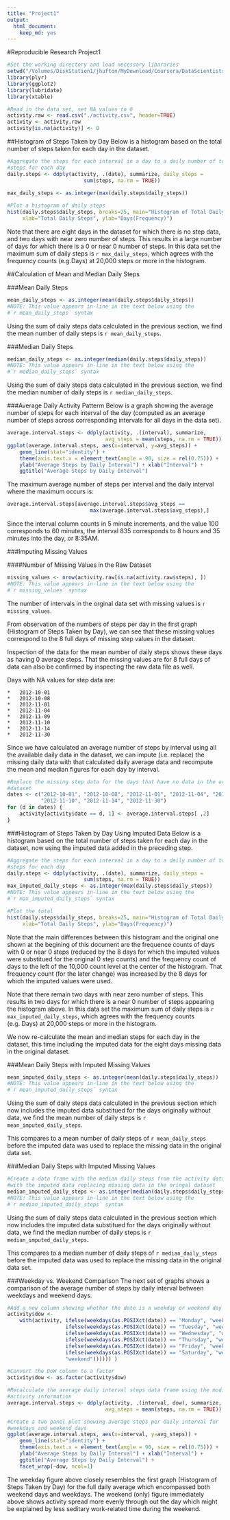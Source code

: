 ```yaml
---
title: "Project1"
output:
  html_document:
    keep_md: yes
---
```


#Reproducible Research Project1

```r
#Set the working directory and load necessary libararies
setwd("/Volumes/DiskStation1/jhufton/MyDownload/Coursera/DataScientistsToolbox/ReproducableResearch/CourseProject1/RepData_PeerAssessment1")
library(plyr)
library(ggplot2)
library(lubridate)
library(xtable)

#Read in the data set, set NA values to 0
activity.raw <- read.csv("./activity.csv", header=TRUE)
activity <- activity.raw
activity[is.na(activity)] <- 0
```

##Histogram of Steps Taken by Day
Below is a histogram based on the total number of steps taken for each day in the 
dataset.  

```r
#Aggregate the steps for each interval in a day to a daily number of total 
#steps for each day
daily.steps <- ddply(activity, .(date), summarize, daily_steps = 
                         sum(steps, na.rm = TRUE))
                         
max_daily_steps <- as.integer(max(daily.steps$daily_steps))

#Plot a histogram of daily steps
hist(daily.steps$daily_steps, breaks=25, main="Histogram of Total Daily Steps", 
     xlab="Total Daily Steps", ylab="Days(Frequency)")
```

Note that there are eight days in the dataset for which there is no
step data, and two days with near zero number of steps.  This results in a large 
number of days for which there is a 0 or near 0 number of steps.  In this data 
set the maximum sum of daily steps is `r max_daily_steps`, which 
agrees with the frequency counts (e.g.Days) at 20,000 steps or more in the histogram.

##Calculation of Mean and Median Daily Steps

###Mean Daily Steps

```r
mean_daily_steps <- as.integer(mean(daily.steps$daily_steps))
#NOTE: This value appears in-line in the text below using the 
#`r mean_daily_steps` syntax
```
Using the sum of daily steps data calculated in the previous section, we find the
mean number of daily steps is `r mean_daily_steps`.

###Median Daily Steps

```r
median_daily_steps <- as.integer(median(daily.steps$daily_steps))
#NOTE: This value appears in-line in the text below using the 
#`r median_daily_steps` syntax
```
Using the sum of daily steps data calculated in the previous section, we find the
median number of daily steps is `r median_daily_steps`.

###Average Daily Activity Patterm
Below is a graph showing the average number of steps for each interval of the day 
(computed as an average number of steps across corresponding intervals for all
days in the data set).

```r
average.interval.steps <- ddply(activity, .(interval), summarize, 
                                avg_steps = mean(steps, na.rm = TRUE))
ggplot(average.interval.steps, aes(x=interval, y=avg_steps)) + 
    geom_line(stat="identity") + 
    theme(axis.text.x = element_text(angle = 90, size = rel(0.75))) + 
    ylab("Average Steps by Daily Interval") + xlab("Interval") +
    ggtitle("Average Steps by Daily Interval")
```

The maximum average number of steps per interval and the daily interval where 
the maximum occurs is:

```r
average.interval.steps[average.interval.steps$avg_steps == 
                           max(average.interval.steps$avg_steps),]

```

Since the interval column counts in 5 minute increments, and the value 100 
corresponds to 60 minutes, the interval 835 corresponds to 8 hours and 35 
minutes into the day, or 8:35AM.

###Imputing Missing Values

####Number of Missing Values in the Raw Dataset

```r
missing_values <- nrow(activity.raw[is.na(activity.raw$steps), ])
#NOTE: This value appears in-line in the text below using the 
#`r missing_values` syntax
```

The number of intervals in the orginal data set with missing values is 
`r missing_values`.

From observation of the numbers of steps per day in the first graph (Histogram 
of Steps Taken by Day), we can see that these missing values correspond to the 8 
full days of missing step values in the dataset.  

Inspection of the data for the mean number of daily steps shows these days as 
having 0 average steps.  That the missing values are for 8 full days of data 
can also be confirmed by inspecting the raw data file as well.

Days with NA values for step data are:

    *   2012-10-01
    *   2012-10-08
    *   2012-11-01
    *   2012-11-04
    *   2012-11-09
    *   2012-11-10
    *   2012-11-14
    *   2012-11-30

Since we have calculated an average number of steps by interval using all the 
available daily data in the dataset, we can impute (i.e. replace) the missing 
daily data with that calculated daily average data and recompute the mean and 
median figures for each day by interval.

```r
#Replace the missing step data for the days that have no data in the original
#dataset
dates <- c("2012-10-01", "2012-10-08", "2012-11-01", "2012-11-04", "2012-11-09", 
           "2012-11-10", "2012-11-14", "2012-11-30")
for (d in dates) { 
    activity[activity$date == d, 1] <- average.interval.steps[ ,2]
}
```
###Histogram of Steps Taken by Day Using Imputed Data
Below is a histogram based on the total number of steps taken for each day in the 
dataset, now using the imputed data added in the preceding step.  

```r
#Aggregate the steps for each interval in a day to a daily number of total 
#steps for each day
daily.steps <- ddply(activity, .(date), summarize, daily_steps = 
                         sum(steps, na.rm = TRUE))
max_imputed_daily_steps <- as.integer(max(daily.steps$daily_steps))
#NOTE: This value appears in-line in the text below using the 
#`r max_imputed_daily_steps` syntax

#Plot the total 
hist(daily.steps$daily_steps, breaks=25, main="Histogram of Total Daily Steps", 
     xlab="Total Daily Steps", ylab="Days(Frequency)")
```

Note that the main differences between this histogram and the original one shown
at the begining of this document are the frequence counts of days with 0 or near 
0 steps (reduced by the 8 days for which the imputed values were substitued for the original
0 step counts) and the frequency count of days to the left of the 10,000 count
level at the center of the histogram.  That frequency count (for the later change) 
was increased by the 8 days for which the imputed values were used.

Note that there remain two days with near zero number of steps.  This results in 
two days for which there is a near 0 number of steps appearing the histogram 
above.  In this data set the maximum sum of daily steps is `r max_imputed_daily_steps`, 
which agrees with the frequency counts (e.g. Days) at 20,000 steps or more in 
the histogram.

We now re-calculate the mean and median steps for each day in the dataset, this
time including the imputed data for the eight days missing data in the original
dataset.

###Mean Daily Steps with Imputed Missing Values

```r
mean_imputed_daily_steps <- as.integer(mean(daily.steps$daily_steps))
#NOTE: This value appears in-line in the text below using the 
#`r mean_imputed_daily_steps` syntax
```
Using the sum of daily steps data calculated in the previous section which now
includes the imputed data substitued for the days originally without data, we 
find the mean number of daily steps is `r mean_imputed_daily_steps`.

This compares to a mean number of daily steps of `r mean_daily_steps` before 
the imputed data was used to replace the missing data in the original data set.

###Median Daily Steps with Imputed Missing Values

```r
#Create a data frame with the median daily steps from the activity data
#with the imputed data replacing missing data in the oringal dataset
median_imputed_daily_steps <- as.integer(median(daily.steps$daily_steps))
#NOTE: This value appears in-line in the text below using the 
#`r median_imputed_daily_steps` syntax
```
Using the sum of daily steps data calculated in the previous section which now
includes the imputed data substitued for the days originally without data, we 
find the median number of daily steps is `r median_imputed_daily_steps`.

This compares to a median number of daily steps of `r median_daily_steps` 
before the imputed data was used to replace the missing data in the original data set.

###Weekday vs. Weekend Comparison
The next set of graphs shows a comparison of the average number of steps by 
daily interval between weekdays and weekend days.

```r
#Add a new column showing whether the date is a weekday or weekend day
activity$dow <- 
    with(activity, ifelse(weekdays(as.POSIXct(date)) == "Monday", "weekday",
                   ifelse(weekdays(as.POSIXct(date)) == "Tuesday", "weekday",
                   ifelse(weekdays(as.POSIXct(date)) == "Wednesday", "weekday",
                   ifelse(weekdays(as.POSIXct(date)) == "Thursday", "weekday",
                   ifelse(weekdays(as.POSIXct(date)) == "Friday", "weekday",
                   ifelse(weekdays(as.POSIXct(date)) == "Saturday", "weekend", 
                   "weekend")))))) )

#Convert the DoW column to a factor
activity$dow <- as.factor(activity$dow)

#Recalculate the average daily interval steps data frame using the modified 
#activity information
average.interval.steps <- ddply(activity, .(interval, dow), summarize, 
                                avg_steps = mean(steps, na.rm = TRUE))

#Create a two panel plot showing average steps per daily interval for 
#weekdays and weekend days
ggplot(average.interval.steps, aes(x=interval, y=avg_steps)) + 
    geom_line(stat="identity") + 
    theme(axis.text.x = element_text(angle = 90, size = rel(0.75))) + 
    ylab("Average Steps by Daily Interval") + xlab("Interval") + 
    ggtitle("Average Steps by Daily Interval") +
    facet_wrap(~dow, ncol=1)
```

The weekday figure above closely resembles the first graph (Histogram of Steps Taken 
by Day) for the full daily average which encompassed both weekend days and 
weekdays. The weekend (only) figure immediately above shows activity spread more 
evenly through out the day which might be explained by less seditary work-related 
time during the weekend.  

